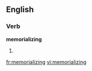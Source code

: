 ==English==

===Verb===
'''memorializing'''

# {{present participle of|[[memorialize]]}}

[[fr:memorializing]]
[[vi:memorializing]]